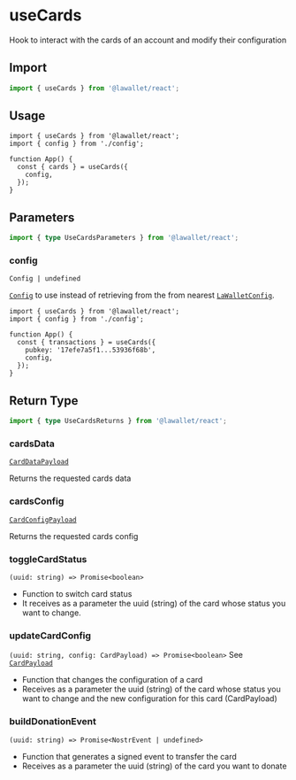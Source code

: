 # useCards

Hook to interact with the cards of an account and modify their configuration

## Import

```ts
import { useCards } from '@lawallet/react';
```

## Usage

```tsx filename="index.tsx"
import { useCards } from '@lawallet/react';
import { config } from './config';

function App() {
  const { cards } = useCards({
    config,
  });
}
```

## Parameters

```ts
import { type UseCardsParameters } from '@lawallet/react';
```

### config

`Config | undefined`

[`Config`](/react/createConfig#config) to use instead of retrieving from the from nearest [`LaWalletConfig`](/react/LaWalletConfig).

```tsx [index.tsx]
import { useCards } from '@lawallet/react';
import { config } from './config';

function App() {
  const { transactions } = useCards({
    pubkey: '17efe7a5f1...53936f68b',
    config,
  });
}
```

## Return Type

```ts
import { type UseCardsReturns } from '@lawallet/react';
```

### cardsData

[`CardDataPayload`](/react/glossary/types#cardsdatapayload)

Returns the requested cards data

### cardsConfig

[`CardConfigPayload`](/react/glossary/types#cardsdatapayload)

Returns the requested cards config

### toggleCardStatus

`(uuid: string) => Promise<boolean>`

- Function to switch card status
- It receives as a parameter the uuid (string) of the card whose status you want to change.

### updateCardConfig

`(uuid: string, config: CardPayload) => Promise<boolean>`
See [`CardPayload`](/react/glossary/types#cardpayload)

- Function that changes the configuration of a card
- Receives as a parameter the uuid (string) of the card whose status you want to change and the new configuration for this card (CardPayload)

### buildDonationEvent

`(uuid: string) => Promise<NostrEvent | undefined>`

- Function that generates a signed event to transfer the card
- Receives as a parameter the uuid (string) of the card you want to donate
